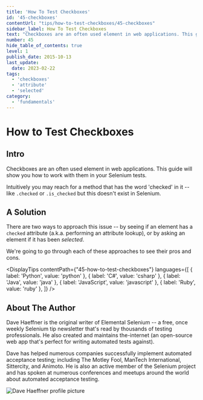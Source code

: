 ```yaml
---
title: 'How To Test Checkboxes'
id: '45-checkboxes'
contentUrl: "tips/how-to-test-checkboxes/45-checkboxes"
sidebar_label: How To Test Checkboxes
text: "Checkboxes are an often used element in web applications. This guide will show you how to work with them in your Selenium tests."
number: 45
hide_table_of_contents: true
level: 1
publish_date: 2015-10-13
last_update:
  date: 2023-02-22
tags:
  - 'checkboxes'
  - 'attribute'
  - 'selected'
category:
  - 'fundamentals'
---
```


# How to Test Checkboxes

## Intro

Checkboxes are an often used element in web applications. This guide will show you how to work with them in your
Selenium tests.

Intuitively you may reach for a method that has the word 'checked' in it -- like `.checked` or `.is_checked` but
this doesn't exist in Selenium.

## A Solution

There are two ways to approach this issue -- by seeing if an element has a `checked` attribute (a.k.a. performing
an attribute lookup), or by asking an element if it has been _selected_.

We're going to go through each of these approaches to see their pros and cons.



<DisplayTips contentPath={"45-how-to-test-checkboxes"} languages={[
    { label: 'Python', value: 'python' },
    { label: 'C#', value: 'csharp' },
    { label: 'Java', value: 'java' },
    { label: 'JavaScript', value: 'javascript' },
    { label: 'Ruby', value: 'ruby' },
]} />


## About The Author

Dave Haeffner is the original writer of Elemental Selenium -- a free, once weekly Selenium tip newsletter that's read
by thousands of testing professionals. He also created and maintains the-internet (an open-source web app that's
perfect for writing automated tests against).

Dave has helped numerous companies successfully implement automated acceptance testing; including The Motley Fool,
ManTech International, Sittercity, and Animoto. He is also an active member of the Selenium project and has spoken
at numerous conferences and meetups around the world about automated acceptance testing.

![Dave Haeffner profile picture](/img/authors/dave-haeffner.jpeg#author-img 'a title')

